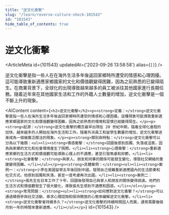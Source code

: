 ```yaml
---
title: "逆文化衝擊"
slug: "/learn/reverse-culture-shock-101543"
id: "101543"
hide_table_of_contents: true
---
```



# 逆文化衝擊

<ArticleMeta id={101543} updatedAt={'2023-09-26 13:58:58'} alias={`[]`} />
<div className='border-solid border-b border-t-0 my-4 border-[var(--ifm-color-gray-300)]' />

逆文化衝擊是指一些人在在海外生活多年後返回家鄉時所遭受的情感和心理困擾。這可能導致重新適應家鄉國家的文化和價值觀變得困難，因為之前熟悉的已變得陌生。在商業背景下，全球化的出現導致越來越多的員工被派往其他國家進行長期任務。隨着近年來在其他國家生活和工作的外籍人士數量的增加，逆文化衝擊是一個不斷上升的現象。

<AIContent content={`<h2>逆文化衝擊</h2><p><strong>定義：</strong>逆文化衝擊是指一些人在海外生活多年後返回家鄉時所遭受的情感和心理困擾。這種現象可能導致重新適應家鄉國家的文化和價值觀變得困難，因為之前熟悉的環境和習慣已經變得陌生。</p><p><strong>起源：</strong>逆文化衝擊的概念最早出現在 20 世紀中期，隨着全球化進程的加快，越來越多的人開始在海外生活和工作。隨着外派員工和留學生數量的增加，逆文化衝擊逐漸成為一個被廣泛關注的現象。</p><p><strong>類別與特點：</strong>逆文化衝擊可以分為以下幾類：<ul><li><strong>情感衝擊：</strong>回國後感到孤獨、失落或沮喪，因為與家鄉的文化和社會環境產生了隔閡。</li><li><strong>心理衝擊：</strong>重新適應家鄉的生活方式和價值觀可能導致心理上的不適應，甚至引發焦慮和抑鬱。</li><li><strong>社會衝擊：</strong>與家人、朋友和同事的關係可能發生變化，導致社交網絡的重建變得困難。</li></ul></p><p><strong>具體案例：</strong><ol><li><strong>案例一：</strong>小李在美國留學五年後回到中國，發現自己很難重新適應國內的生活節奏和社交方式。他感到孤獨和失落，甚至一度考慮再次出國。</li><li><strong>案例二：</strong>張先生在日本工作了十年，回國後發現自己與家人和朋友的關係變得疏遠。他們的生活方式和價值觀發生了很大變化，導致張先生感到不適應和困惑。</li></ol></p><p><strong>常見問題：</strong><ul><li><strong>如何應對逆文化衝擊？</strong>可以通過積極參與社交活動、尋求心理諮詢和保持開放的心態來緩解逆文化衝擊。</li><li><strong>逆文化衝擊會持續多久？</strong>逆文化衝擊的持續時間因人而異，通常需要幾個月到一年的時間來重新適應。</li></ul></p>`} id={101543} />

